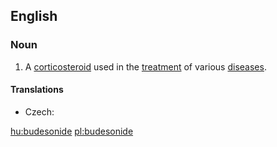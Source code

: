 ==English==
{{wikipedia}}
===Noun===
{{en-noun|-}}

# {{context|pharmaceutical drug}} A [[corticosteroid]] used in the [[treatment]] of various [[disease]]s.

====Translations====
{{trans-top|corticosteroid used in the treatment of various diseases}}
* Czech: {{t-|cs|budesonid|m}}
{{trans-mid}}
{{trans-bottom}}

[[hu:budesonide]]
[[pl:budesonide]]
